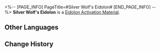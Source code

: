 <%-- [PAGE_INFO]
PageTitle=#Silver Wolf's Eidolon#
[END_PAGE_INFO] --%>
{{Item Infobox
|id          = 11006
|image       = Item Silver Wolf's Eidolon.png
|type        = Eidolon Activation Material
|invCategory = 
|rarity      = 5
|effect      = Material for raising Silver Wolf's Eidolon Level.
|description = 
}}
'''Silver Wolf's Eidolon''' is a [[Eidolon Activation Material]].

==Other Languages==
{{Other Languages
|en   = Silver Wolf's Eidolon
|zhs  = 【银狼】的星魂
|zht  = 【銀狼】的星魂
|ja   = 「銀狼」の星魂
|ko   = [은랑]의 성혼
|es   = Eidolon de Silver Wolf
|fr   = Eidolon de Louve d'argent
|ru   = Эйдолон Серебряного Волка
|th   = Eidolon ของ Silver Wolf
|vi   = Tinh Hồn Sói Bạc
|de   = Silberwolfs Eidolon
|id   = Silver Wolf's Eidolon
|pt   = Eidolon de Loba Prateada
}}

==Change History==
{{Change History|2.0}}